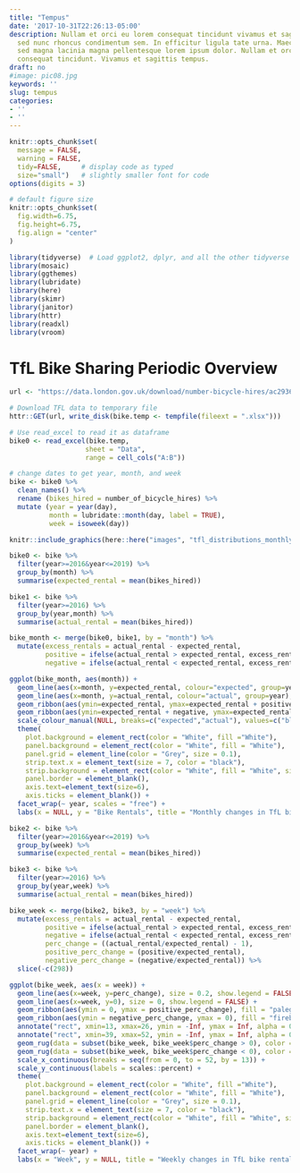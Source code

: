 ```yaml
---
title: "Tempus"
date: '2017-10-31T22:26:13-05:00'
description: Nullam et orci eu lorem consequat tincidunt vivamus et sagittis magna
  sed nunc rhoncus condimentum sem. In efficitur ligula tate urna. Maecenas massa
  sed magna lacinia magna pellentesque lorem ipsum dolor. Nullam et orci eu lorem
  consequat tincidunt. Vivamus et sagittis tempus.
draft: no
#image: pic08.jpg
keywords: ''
slug: tempus
categories:
- ''
- ''
---
```


```r
knitr::opts_chunk$set(
  message = FALSE, 
  warning = FALSE, 
  tidy=FALSE,     # display code as typed
  size="small")   # slightly smaller font for code
options(digits = 3)

# default figure size
knitr::opts_chunk$set(
  fig.width=6.75, 
  fig.height=6.75,
  fig.align = "center"
)
```


```r
library(tidyverse)  # Load ggplot2, dplyr, and all the other tidyverse packages
library(mosaic)
library(ggthemes)
library(lubridate)
library(here)
library(skimr)
library(janitor)
library(httr)
library(readxl)
library(vroom)
```


# TfL Bike Sharing Periodic Overview

```r
url <- "https://data.london.gov.uk/download/number-bicycle-hires/ac29363e-e0cb-47cc-a97a-e216d900a6b0/tfl-daily-cycle-hires.xlsx"

# Download TFL data to temporary file
httr::GET(url, write_disk(bike.temp <- tempfile(fileext = ".xlsx")))

# Use read_excel to read it as dataframe
bike0 <- read_excel(bike.temp,
                   sheet = "Data",
                   range = cell_cols("A:B"))

# change dates to get year, month, and week
bike <- bike0 %>% 
  clean_names() %>% 
  rename (bikes_hired = number_of_bicycle_hires) %>% 
  mutate (year = year(day),
          month = lubridate::month(day, label = TRUE),
          week = isoweek(day))
```

```r
knitr::include_graphics(here::here("images", "tfl_distributions_monthly.png"), error = FALSE)
```

```r
bike0 <- bike %>% 
  filter(year>=2016&year<=2019) %>% 
  group_by(month) %>% 
  summarise(expected_rental = mean(bikes_hired))

bike1 <- bike %>% 
  filter(year>=2016) %>% 
  group_by(year,month) %>% 
  summarise(actual_rental = mean(bikes_hired))

bike_month <- merge(bike0, bike1, by = "month") %>% 
  mutate(excess_rentals = actual_rental - expected_rental, 
         positive = ifelse(actual_rental > expected_rental, excess_rentals, 0),
         negative = ifelse(actual_rental < expected_rental, excess_rentals, 0))
```

```r

ggplot(bike_month, aes(month)) +
  geom_line(aes(x=month, y=expected_rental, colour="expected", group=year), size = 0.6, show.legend = FALSE) + 
  geom_line(aes(x=month, y=actual_rental, colour="actual", group=year), size = 0.2, show.legend = FALSE) +
  geom_ribbon(aes(ymin=expected_rental, ymax=expected_rental + positive, group=year), alpha = 0.3, fill = "palegreen3") +
  geom_ribbon(aes(ymin=expected_rental + negative, ymax=expected_rental, group=year), alpha = 0.3, fill = "firebrick3") +
  scale_colour_manual(NULL, breaks=c("expected","actual"), values=c("blue","black")) +
  theme(
    plot.background = element_rect(color = "White", fill ="White"),
    panel.background = element_rect(color = "White", fill = "White"),
    panel.grid = element_line(color = "Grey", size = 0.1),
    strip.text.x = element_text(size = 7, color = "black"),
    strip.background = element_rect(color = "White", fill = "White", size = 0),
    panel.border = element_blank(),
    axis.text=element_text(size=6),
    axis.ticks = element_blank()) +
  facet_wrap(~ year, scales = "free") +
  labs(x = NULL, y = "Bike Rentals", title = "Monthly changes in TfL bike rentals", subtitle = "Change from monthly average shown in blue and calculated between 2016-2019")

```




```r

bike2 <- bike %>% 
  filter(year>=2016&year<=2019) %>% 
  group_by(week) %>% 
  summarise(expected_rental = mean(bikes_hired))

bike3 <- bike %>% 
  filter(year>=2016) %>% 
  group_by(year,week) %>% 
  summarise(actual_rental = mean(bikes_hired))

bike_week <- merge(bike2, bike3, by = "week") %>% 
  mutate(excess_rentals = actual_rental - expected_rental, 
         positive = ifelse(actual_rental > expected_rental, excess_rentals, 0),
         negative = ifelse(actual_rental < expected_rental, excess_rentals, 0),
         perc_change = ((actual_rental/expected_rental) - 1),
         positive_perc_change = (positive/expected_rental),
         negative_perc_change = (negative/expected_rental)) %>% 
  slice(-c(298))

```
```r

ggplot(bike_week, aes(x = week)) +
  geom_line(aes(x=week, y=perc_change), size = 0.2, show.legend = FALSE) + 
  geom_line(aes(x=week, y=0), size = 0, show.legend = FALSE) +
  geom_ribbon(aes(ymin = 0, ymax = positive_perc_change), fill = "palegreen3", alpha = 0.4) +
  geom_ribbon(aes(ymin = negative_perc_change, ymax = 0), fill = "firebrick3", alpha = 0.4) +
  annotate("rect", xmin=13, xmax=26, ymin = -Inf, ymax = Inf, alpha = 0.3, fill = "grey") +
  annotate("rect", xmin=39, xmax=52, ymin = -Inf, ymax = Inf, alpha = 0.3, fill = "grey") +
  geom_rug(data = subset(bike_week, bike_week$perc_change > 0), color = "palegreen3", sides = "b", alpha = 0.4) +
  geom_rug(data = subset(bike_week, bike_week$perc_change < 0), color = "firebrick3", sides = "b", alpha = 0.4) +
  scale_x_continuous(breaks = seq(from = 0, to = 52, by = 13)) +
  scale_y_continuous(labels = scales::percent) +
  theme(
    plot.background = element_rect(color = "White", fill ="White"),
    panel.background = element_rect(color = "White", fill = "White"),
    panel.grid = element_line(color = "Grey", size = 0.1),
    strip.text.x = element_text(size = 7, color = "black"),
    strip.background = element_rect(color = "White", fill = "White", size = 0),
    panel.border = element_blank(),
    axis.text=element_text(size=6),
    axis.ticks = element_blank()) +
  facet_wrap(~ year) +
  labs(x = "Week", y = NULL, title = "Weekly changes in TfL bike rentals", subtitle = "% change from weekly averages calculated between 2016-2019")

```

